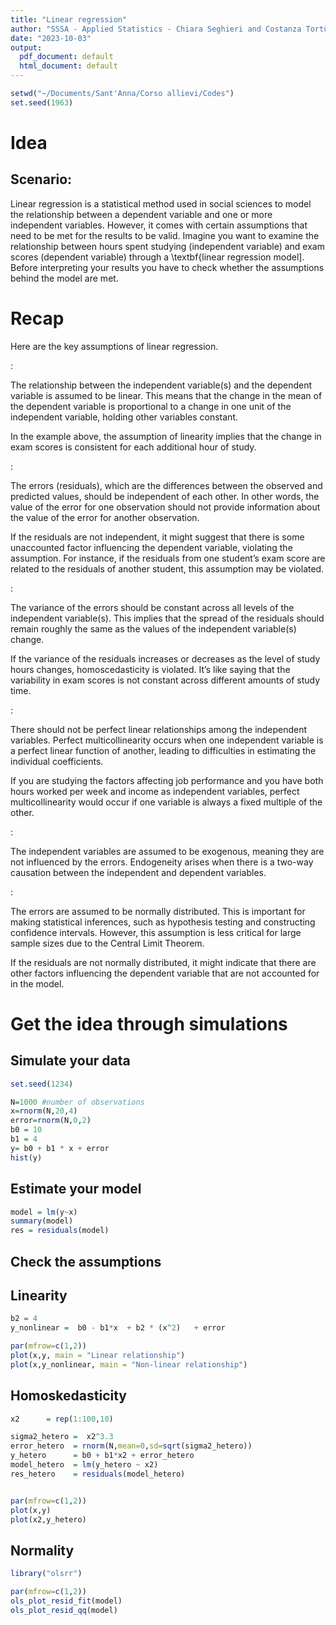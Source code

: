 ```yaml
---
title: "Linear regression"
author: "SSSA - Applied Statistics - Chiara Seghieri and Costanza Tortù"
date: "2023-10-03"
output:
  pdf_document: default
  html_document: default
---
```


```r
setwd("~/Documents/Sant'Anna/Corso allievi/Codes")
set.seed(1963) 
```

# Idea

## Scenario: 

Linear regression is a statistical method used in social sciences to model the relationship between a dependent variable and one or more independent variables. However, it comes with certain assumptions that need to be met for the results to be valid. Imagine you want to examine the relationship between hours spent studying (independent variable) and exam scores (dependent variable) through a \textbf{linear regression model]. Before interpreting your results you have to check whether the assumptions behind the model are met.  


# Recap

Here are the key assumptions of linear regression.


\textbf{Linearity}:

The relationship between the independent variable(s) and the dependent variable is assumed to be linear. This means that the change in the mean of the dependent variable is proportional to a change in one unit of the independent variable, holding other variables constant.

In the example above, the assumption of linearity implies that the change in exam scores is consistent for each additional hour of study.

\textbf{Independence of Errors}:

The errors (residuals), which are the differences between the observed and predicted values, should be independent of each other. In other words, the value of the error for one observation should not provide information about the value of the error for another observation.

If the residuals are not independent, it might suggest that there is some unaccounted factor influencing the dependent variable, violating the assumption. For instance, if the residuals from one student's exam score are related to the residuals of another student, this assumption may be violated.

\textbf{Homoskedasticity}:

The variance of the errors should be constant across all levels of the independent variable(s). This implies that the spread of the residuals should remain roughly the same as the values of the independent variable(s) change.

If the variance of the residuals increases or decreases as the level of study hours changes, homoscedasticity is violated. It's like saying that the variability in exam scores is not constant across different amounts of study time.


\textbf{No Perfect Multicollinearity}:

There should not be perfect linear relationships among the independent variables. Perfect multicollinearity occurs when one independent variable is a perfect linear function of another, leading to difficulties in estimating the individual coefficients.

If you are studying the factors affecting job performance and you have both hours worked per week and income as independent variables, perfect multicollinearity would occur if one variable is always a fixed multiple of the other.


\textbf{No Endogeneity}: 

The independent variables are assumed to be exogenous, meaning they are not influenced by the errors. Endogeneity arises when there is a two-way causation between the independent and dependent variables.


\textbf{Normality of Errors}:

The errors are assumed to be normally distributed. This is important for making statistical inferences, such as hypothesis testing and constructing confidence intervals. However, this assumption is less critical for large sample sizes due to the Central Limit Theorem.

If the residuals are not normally distributed, it might indicate that there are other factors influencing the dependent variable that are not accounted for in the model.

# Get the idea through simulations

## Simulate your data


```r

set.seed(1234)

N=1000 #number of observations
x=rnorm(N,20,4)
error=rnorm(N,0,2)
b0 = 10
b1 = 4
y= b0 + b1 * x + error
hist(y)

```


## Estimate your model

```r

model = lm(y~x)
summary(model)
res = residuals(model)


```

## Check the assumptions

## Linearity 

```r

b2 = 4
y_nonlinear =  b0 - b1*x  + b2 * (x^2)   + error

par(mfrow=c(1,2))
plot(x,y, main = "Linear relationship")
plot(x,y_nonlinear, main = "Non-linear relationship")


```



## Homoskedasticity

```r

x2      = rep(1:100,10)

sigma2_hetero =  x2^3.3
error_hetero  = rnorm(N,mean=0,sd=sqrt(sigma2_hetero))
y_hetero      = b0 + b1*x2 + error_hetero
model_hetero  = lm(y_hetero ~ x2)
res_hetero    = residuals(model_hetero)


par(mfrow=c(1,2))
plot(x,y)
plot(x2,y_hetero)

```

## Normality


```r


library("olsrr")

par(mfrow=c(1,2))
ols_plot_resid_fit(model)
ols_plot_resid_qq(model)

```

